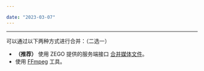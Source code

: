 ```yaml
---

date: "2023-03-07"
---
```


<Title>使用 CDN 录制时，当推流端出现断流的情况下，会生成多个录制文件，如何将这些录制文件进行合并呢？</Title>



- - -

可以通过以下两种方式进行合并：（二选一）

- **（推荐）** 使用 ZEGO 提供的服务端接口 [合并媒体文件](https://doc-zh.zego.im/article/8838)。
- 使用 [FFmpeg](https://ffmpeg.org/download.html) 工具。
